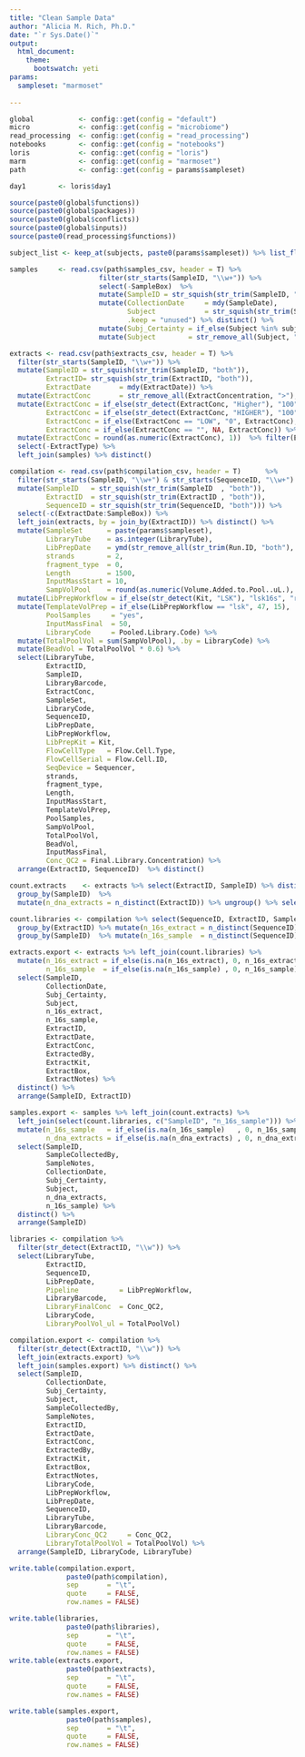```yaml
---
title: "Clean Sample Data"
author: "Alicia M. Rich, Ph.D."
date: "`r Sys.Date()`"
output: 
  html_document:
    theme:
      bootswatch: yeti
params:
  sampleset: "marmoset"
  
---
```


```r
global           <- config::get(config = "default")
micro            <- config::get(config = "microbiome")
read_processing  <- config::get(config = "read_processing")
notebooks        <- config::get(config = "notebooks")
loris            <- config::get(config = "loris")
marm             <- config::get(config = "marmoset")
path             <- config::get(config = params$sampleset)

day1        <- loris$day1

source(paste0(global$functions))
source(paste0(global$packages))
source(paste0(global$conflicts))
source(paste0(global$inputs))
source(paste0(read_processing$functions))

subject_list <- keep_at(subjects, paste0(params$sampleset)) %>% list_flatten(name_spec = "{inner}")
```


```r
samples     <- read.csv(path$samples_csv, header = T) %>% 
                      filter(str_starts(SampleID, "\\w+")) %>% 
                      select(-SampleBox)  %>%
                      mutate(SampleID = str_squish(str_trim(SampleID, "both"))) %>% distinct() %>%
                      mutate(CollectionDate     = mdy(SampleDate),
                             Subject            = str_squish(str_trim(SampleSubject)),
                             .keep = "unused") %>% distinct() %>%
                      mutate(Subj_Certainty = if_else(Subject %in% subject_list, "yes", "no")) %>%
                      mutate(Subject        = str_remove_all(Subject, "\\?"))
```

```r
extracts <- read.csv(path$extracts_csv, header = T) %>% 
  filter(str_starts(SampleID, "\\w+")) %>%
  mutate(SampleID = str_squish(str_trim(SampleID, "both")),
         ExtractID= str_squish(str_trim(ExtractID, "both")),
         ExtractDate       = mdy(ExtractDate)) %>%
  mutate(ExtractConc       = str_remove_all(ExtractConcentration, ">"), .keep = "unused") %>%
  mutate(ExtractConc = if_else(str_detect(ExtractConc, "Higher"), "100", ExtractConc),
         ExtractConc = if_else(str_detect(ExtractConc, "HIGHER"), "100", ExtractConc),
         ExtractConc = if_else(ExtractConc == "LOW", "0", ExtractConc),
         ExtractConc = if_else(ExtractConc == "", NA, ExtractConc)) %>%
  mutate(ExtractConc = round(as.numeric(ExtractConc), 1))  %>% filter(ExtractType == "DNA") %>%
  select(-ExtractType) %>%
  left_join(samples) %>% distinct() 
```

```r
compilation <- read.csv(path$compilation_csv, header = T)      %>% 
  filter(str_starts(SampleID, "\\w+") & str_starts(SequenceID, "\\w+") & Pooled.Library.Code != "#N/A") %>% 
  mutate(SampleID   = str_squish(str_trim(SampleID  , "both")),
         ExtractID  = str_squish(str_trim(ExtractID , "both")),
         SequenceID = str_squish(str_trim(SequenceID, "both"))) %>% 
  select(-c(ExtractDate:SampleBox)) %>%
  left_join(extracts, by = join_by(ExtractID)) %>% distinct() %>%
  mutate(SampleSet      = paste(params$sampleset),
         LibraryTube    = as.integer(LibraryTube),
         LibPrepDate    = ymd(str_remove_all(str_trim(Run.ID, "both"), "MIN_16_|MIN_16-")),
         strands        = 2,
         fragment_type  = 0,
         Length         = 1500,
         InputMassStart = 10,
         SampVolPool    = round(as.numeric(Volume.Added.to.Pool..uL.), 0),) %>%
  mutate(LibPrepWorkflow = if_else(str_detect(Kit, "LSK"), "lsk16s", "rapid16s")) %>%
  mutate(TemplateVolPrep = if_else(LibPrepWorkflow == "lsk", 47, 15),
         PoolSamples     = "yes",
         InputMassFinal  = 50,
         LibraryCode     = Pooled.Library.Code) %>%
  mutate(TotalPoolVol = sum(SampVolPool), .by = LibraryCode) %>%
  mutate(BeadVol = TotalPoolVol * 0.6) %>%
  select(LibraryTube,
         ExtractID,
         SampleID,
         LibraryBarcode,
         ExtractConc,
         SampleSet,
         LibraryCode,
         SequenceID,
         LibPrepDate,
         LibPrepWorkflow,
         LibPrepKit = Kit,
         FlowCellType   = Flow.Cell.Type,
         FlowCellSerial = Flow.Cell.ID,
         SeqDevice = Sequencer,
         strands,
         fragment_type,
         Length,
         InputMassStart,
         TemplateVolPrep,
         PoolSamples,
         SampVolPool,
         TotalPoolVol,
         BeadVol,
         InputMassFinal,
         Conc_QC2 = Final.Library.Concentration) %>%
  arrange(ExtractID, SequenceID)  %>% distinct() 
```

```r
count.extracts    <- extracts %>% select(ExtractID, SampleID) %>% distinct() %>% 
  group_by(SampleID)  %>% 
  mutate(n_dna_extracts = n_distinct(ExtractID)) %>% ungroup() %>% select(-ExtractID)

count.libraries <- compilation %>% select(SequenceID, ExtractID, SampleID) %>% distinct() %>% 
  group_by(ExtractID) %>% mutate(n_16s_extract = n_distinct(SequenceID)) %>% ungroup() %>%
  group_by(SampleID)  %>% mutate(n_16s_sample  = n_distinct(SequenceID)) %>% ungroup() %>% select(-SequenceID)

```

```r
extracts.export <- extracts %>% left_join(count.libraries) %>% 
  mutate(n_16s_extract = if_else(is.na(n_16s_extract), 0, n_16s_extract),
         n_16s_sample  = if_else(is.na(n_16s_sample) , 0, n_16s_sample)) %>%
  select(SampleID,
         CollectionDate,
         Subj_Certainty,
         Subject,
         n_16s_extract,
         n_16s_sample,
         ExtractID,
         ExtractDate,
         ExtractConc,
         ExtractedBy,
         ExtractKit,
         ExtractBox,
         ExtractNotes) %>%
  distinct() %>%
  arrange(SampleID, ExtractID)
```

```r
samples.export <- samples %>% left_join(count.extracts) %>% 
  left_join(select(count.libraries, c("SampleID", "n_16s_sample"))) %>% 
  mutate(n_16s_sample   = if_else(is.na(n_16s_sample)   , 0, n_16s_sample),
         n_dna_extracts = if_else(is.na(n_dna_extracts) , 0, n_dna_extracts)) %>%
  select(SampleID,
         SampleCollectedBy,
         SampleNotes,
         CollectionDate,
         Subj_Certainty,
         Subject,
         n_dna_extracts,
         n_16s_sample) %>%
  distinct() %>%
  arrange(SampleID)
```


```r
libraries <- compilation %>%
  filter(str_detect(ExtractID, "\\w")) %>%
  select(LibraryTube,
         ExtractID,
         SequenceID,
         LibPrepDate,
         Pipeline          = LibPrepWorkflow,
         LibraryBarcode,
         LibraryFinalConc  = Conc_QC2,
         LibraryCode,
         LibraryPoolVol_ul = TotalPoolVol)
```

```r
compilation.export <- compilation %>%
  filter(str_detect(ExtractID, "\\w")) %>%
  left_join(extracts.export) %>%
  left_join(samples.export) %>% distinct() %>%
  select(SampleID,
         CollectionDate,
         Subj_Certainty,
         Subject,
         SampleCollectedBy,
         SampleNotes,
         ExtractID,
         ExtractDate,
         ExtractConc,
         ExtractedBy,
         ExtractKit,
         ExtractBox,
         ExtractNotes,
         LibraryCode,
         LibPrepWorkflow,
         LibPrepDate,
         SequenceID,
         LibraryTube,
         LibraryBarcode,
         LibraryConc_QC2     = Conc_QC2,
         LibraryTotalPoolVol = TotalPoolVol) %>%
  arrange(SampleID, LibraryCode, LibraryTube)
```


```r
write.table(compilation.export,
              paste0(path$compilation),
              sep       = "\t",
              quote     = FALSE,
              row.names = FALSE)

write.table(libraries,
              paste0(path$libraries),
              sep       = "\t",
              quote     = FALSE,
              row.names = FALSE)
write.table(extracts.export,
              paste0(path$extracts),
              sep       = "\t",
              quote     = FALSE,
              row.names = FALSE)

write.table(samples.export,
              paste0(path$samples),
              sep       = "\t",
              quote     = FALSE,
              row.names = FALSE)
```


